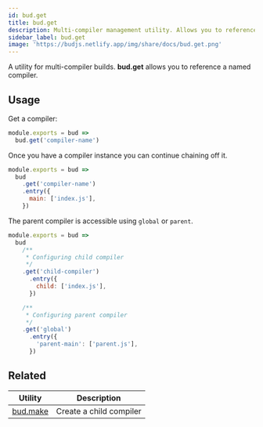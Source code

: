 ```yaml
---
id: bud.get
title: bud.get
description: Multi-compiler management utility. Allows you to reference a named compiler. 
sidebar_label: bud.get
image: 'https://budjs.netlify.app/img/share/docs/bud.get.png'
---
```


A utility for multi-compiler builds. **bud.get** allows you to reference a named compiler. 

## Usage

Get a compiler:

```js title='bud.config.js'
module.exports = bud => 
  bud.get('compiler-name')
```

Once you have a compiler instance you can continue chaining off it.

```js title='bud.config.js'
module.exports = bud => 
  bud
    .get('compiler-name')
    .entry({
      main: ['index.js'],
    })
```

The parent compiler is accessible using `global` or `parent`.

```js title='bud.config.js'
module.exports = bud => 
  bud
    /**
     * Configuring child compiler
     */
    .get('child-compiler')
      .entry({
        child: ['index.js'],
      })

    /**
     * Configuring parent compiler
     */
    .get('global')
      .entry({
        'parent-main': ['parent.js'],
      })
```

## Related

| Utility | Description |
| ---     | ---   |
| [bud.make](/docs/bud.make) | Create a child compiler |

